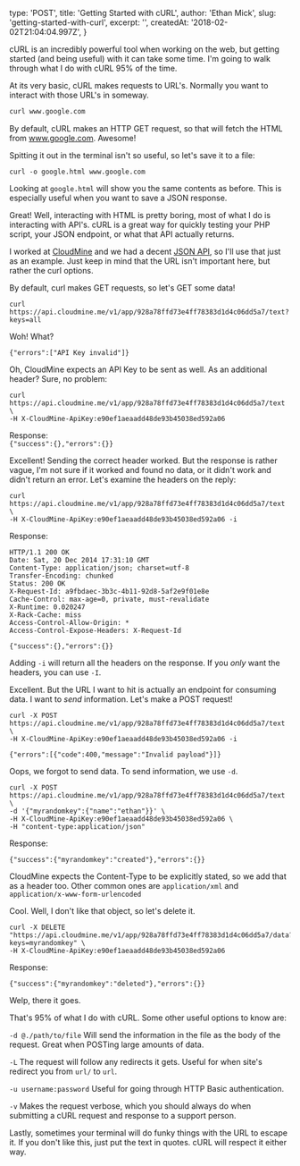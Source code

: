 
  type: 'POST',
  title: 'Getting Started with cURL',
  author: 'Ethan Mick',
  slug: 'getting-started-with-curl',
  excerpt: '',
  createdAt: '2018-02-02T21:04:04.997Z',
}


cURL is an incredibly powerful tool when working on the web, but getting
started (and being useful) with it can take some time. I'm going to
walk through what I do with cURL 95% of the time.

At its very basic, cURL makes requests to URL's. Normally you want to
interact with those URL's in someway.

```bash
curl www.google.com
```

By default, cURL makes an HTTP GET request, so that will fetch the HTML
from www.google.com. Awesome!

Spitting it out in the terminal isn't so useful, so let's save it to a
file:

```
curl -o google.html www.google.com
```

Looking at `google.html` will show you the same contents as before. This
is especially useful when you want to save a JSON response.

Great! Well, interacting with HTML is pretty boring, most of what I do
is interacting with API's. cURL is a great way for quickly testing your
PHP script, your JSON endpoint, or what that API actually returns.

I worked at [CloudMine](https://cloudmine.me/) and we had a decent [JSON
API](https://cloudmine.me/docs/api), so I'll use that just as an
example. Just keep in mind that the URL isn't important here, but
rather the curl options.

By default, curl makes GET requests, so let's GET some data!

    curl https://api.cloudmine.me/v1/app/928a78ffd73e4ff78383d1d4c06dd5a7/text?keys=all

Woh! What?

```
{"errors":["API Key invalid"]}
```

Oh, CloudMine expects an API Key to be sent as well. As an additional
header? Sure, no problem:

    curl https://api.cloudmine.me/v1/app/928a78ffd73e4ff78383d1d4c06dd5a7/text \
    -H X-CloudMine-ApiKey:e90ef1aeaadd48de93b45038ed592a06

Response:  
`{"success":{},"errors":{}}`

Excellent! Sending the correct header worked. But the response is rather
vague, I'm not sure if it worked and found no data, or it didn't work
and didn't return an error. Let's examine the headers on the reply:

    curl https://api.cloudmine.me/v1/app/928a78ffd73e4ff78383d1d4c06dd5a7/text \
    -H X-CloudMine-ApiKey:e90ef1aeaadd48de93b45038ed592a06 -i

Response:

    HTTP/1.1 200 OK
    Date: Sat, 20 Dec 2014 17:31:10 GMT
    Content-Type: application/json; charset=utf-8
    Transfer-Encoding: chunked
    Status: 200 OK
    X-Request-Id: a9fbdaec-3b3c-4b11-92d8-5af2e9f01e8e
    Cache-Control: max-age=0, private, must-revalidate
    X-Runtime: 0.020247
    X-Rack-Cache: miss
    Access-Control-Allow-Origin: *
    Access-Control-Expose-Headers: X-Request-Id

    {"success":{},"errors":{}}

Adding `-i` will return all the headers on the response. If you _only_
want the headers, you can use `-I`.

Excellent. But the URL I want to hit is actually an endpoint for
consuming data. I want to _send_ information. Let's make a POST
request!

    curl -X POST https://api.cloudmine.me/v1/app/928a78ffd73e4ff78383d1d4c06dd5a7/text \
    -H X-CloudMine-ApiKey:e90ef1aeaadd48de93b45038ed592a06 -i

    {"errors":[{"code":400,"message":"Invalid payload"}]}

Oops, we forgot to send data. To send information, we use `-d`.

    curl -X POST https://api.cloudmine.me/v1/app/928a78ffd73e4ff78383d1d4c06dd5a7/text \
    -d '{"myrandomkey":{"name":"ethan"}}' \
    -H X-CloudMine-ApiKey:e90ef1aeaadd48de93b45038ed592a06 \
    -H "content-type:application/json"

Response:

    {"success":{"myrandomkey":"created"},"errors":{}}

CloudMine expects the Content-Type to be explicitly stated, so we add
that as a header too. Other common ones are `application/xml` and
`application/x-www-form-urlencoded`

Cool. Well, I don't like that object, so let's delete it.

    curl -X DELETE "https://api.cloudmine.me/v1/app/928a78ffd73e4ff78383d1d4c06dd5a7/data?keys=myrandomkey" \
    -H X-CloudMine-ApiKey:e90ef1aeaadd48de93b45038ed592a06

Response:

    {"success":{"myrandomkey":"deleted"},"errors":{}}

Welp, there it goes.

That's 95% of what I do with cURL. Some other useful options to know
are:

`-d @./path/to/file` Will send the information in the file as the body
of the request. Great when POSTing large amounts of data.

`-L` The request will follow any redirects it gets. Useful for when
site's redirect you from `url/` to `url`.

`-u username:password` Useful for going through HTTP Basic
authentication.

`-v` Makes the request verbose, which you should always do when
submitting a cURL request and response to a support person.

Lastly, sometimes your terminal will do funky things with the URL to
escape it. If you don't like this, just put the text in quotes. cURL
will respect it either way.
